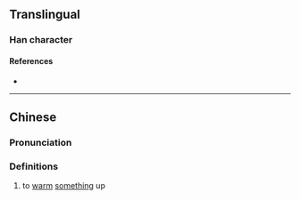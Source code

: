 {{character info}}
==Translingual==

===Han character===
{{Han char|rn=86|rad=火|as=07|sn=11|four=91861|canj=FMMR|ids=⿰火吾}}

====References====
* {{Han ref|kx=0673.111|hdz=32203.120|uh=7110|ud=28944|bh=D651|bd=54865}}

----

==Chinese==
{{zh-forms}}

===Pronunciation===
{{zh-pron
|m=wù
|c=ng6
|mc=
|oc=
|ma=
|cat=v
}}

===Definitions===
{{zh-hanzi}}

# to [[warm]] [[something]] up